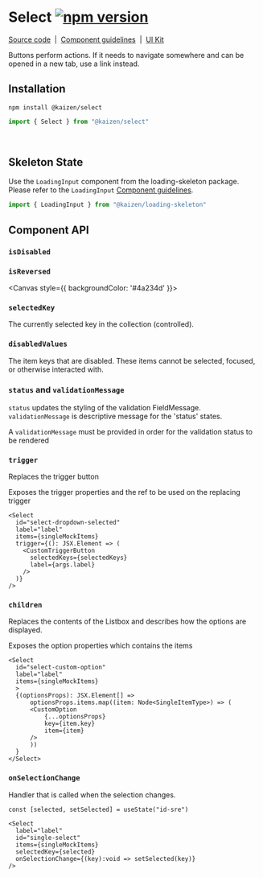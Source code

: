 <!-- Select.mdx -->



# Select [![npm version](https://flat.badgen.net/npm/v/@kaizen/select)](https://www.npmjs.com/package/@kaizen/select)

[Source code](https://github.com/cultureamp/kaizen-design-system/tree/master/packages/select)
&nbsp;|&nbsp;
[Component guidelines](https://cultureamp.design/components/select/)
&nbsp;|&nbsp;
[UI Kit](https://www.figma.com/file/eZKEE5kXbEMY3lx84oz8iN/%E2%9D%A4%EF%B8%8F-UI-Kit%3A-Heart?node-id=1929%3A25645&t=aMLAgyFcBCmUQ6rG-0)

Buttons perform actions. If it needs to navigate somewhere and can be opened in a new tab, use a link instead.

<Canvas>
  <Story id="components-select-select-doc-stories--base" height="500px" />
</Canvas>

## Installation

```
npm install @kaizen/select
```
```jsx
import { Select } from "@kaizen/select"
```

<br />

## Skeleton State

Use the `LoadingInput` component from the loading-skeleton package. Please refer to the `LoadingInput` [Component guidelines](https://cultureamp.design/components/loading-skeleton/).

```jsx
import { LoadingInput } from "@kaizen/loading-skeleton"
```
<Canvas>
  <Story id="components-select-select-doc-stories--skeleton-state"/>
</Canvas>

## Component API
<ArgsTable story="." />

### `isDisabled`

<Canvas>
  <Story id="components-select-select-doc-stories--disabled" />
</Canvas>

### `isReversed`

<Canvas style={{ backgroundColor: '#4a234d' }}>
  <Story id="components-select-select-doc-stories--reversed" />
</Canvas>

### `selectedKey`

The currently selected key in the collection (controlled).

<Canvas>
  <Story id="components-select-select-doc-stories--selected-key" height="500px" />
</Canvas>

### `disabledValues`

The item keys that are disabled. These items cannot be selected, focused, or otherwise interacted with.

<Canvas>
  <Story id="components-select-select-doc-stories--disabled-value" height="500px" />
</Canvas>

### `status` and `validationMessage`

`status` updates the styling of the validation FieldMessage.
`validationMessage` is descriptive message for the 'status' states.

A `validationMessage` must be provided in order for the validation status to be rendered

<Canvas>
  <Story id="components-select-select-doc-stories--validation" />
</Canvas>


### `trigger`
Replaces the trigger button

Exposes the trigger properties and the ref to be used on the replacing trigger 

```tsx
<Select
  id="select-dropdown-selected"
  label="label"
  items={singleMockItems}
  trigger={(): JSX.Element => (
    <CustomTriggerButton
      selectedKeys={selectedKeys}
      label={args.label}
    />
  )}
/>
```

### `children`
Replaces the contents of the Listbox and describes how the options are displayed.

Exposes the option properties which contains the items

```tsx
<Select
  id="select-custom-option"
  label="label"
  items={singleMockItems}
  >
  {(optionsProps): JSX.Element[] =>
      optionsProps.items.map((item: Node<SingleItemType>) => (
      <CustomOption
          {...optionsProps}
          key={item.key}
          item={item}
      />
      ))
  }
</Select>
```

### `onSelectionChange`
Handler that is called when the selection changes.

```tsx
const [selected, setSelected] = useState("id-sre")

<Select
  label="label"
  id="single-select"
  items={singleMockItems}
  selectedKey={selected}
  onSelectionChange={(key):void => setSelected(key)}
/>
```
